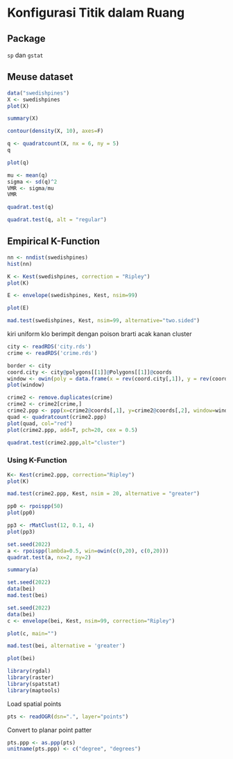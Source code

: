 # Konfigurasi Titik dalam Ruang

## Package

`sp` dan `gstat`

## Meuse dataset

```r
data("swedishpines")
X <- swedishpines
plot(X)
```

```r
summary(X)
```

```r
contour(density(X, 10), axes=F)
```


```r
q <- quadratcount(X, nx = 6, ny = 5)
q
```

```r
plot(q)
```

```r
mu <- mean(q)
sigma <- sd(q)^2
VMR <- sigma/mu
VMR
```

```r
quadrat.test(q)
```

```r
quadrat.test(q, alt = "regular")
```

## Empirical K-Function

```r
nn <- nndist(swedishpines)
hist(nn)
```

```r
K <- Kest(swedishpines, correction = "Ripley")
plot(K)
```

```r
E <- envelope(swedishpines, Kest, nsim=99)
```

```r
plot(E)
```

```r
mad.test(swedishpines, Kest, nsim=99, alternative="two.sided")
```

kiri uniform
klo berimpit dengan poison brarti acak
kanan cluster


```r
city <- readRDS('city.rds')
crime <- readRDS('crime.rds')
```

```r
border <- city
coord.city <- city@polygons[[1]]@Polygons[[1]]@coords
window <- owin(poly = data.frame(x = rev(coord.city[,1]), y = rev(coord.city[,2])))
plot(window)
```

```r
crime2 <- remove.duplicates(crime)
crime2 <- crime2[crime,]
crime2.ppp <- ppp(x=crime2@coords[,1], y=crime2@coords[,2], window=window)
quad <- quadratcount(crime2.ppp)
plot(quad, col="red")
plot(crime2.ppp, add=T, pch=20, cex = 0.5)
```

```r
quadrat.test(crime2.ppp,alt="cluster")
```




### Using K-Function

```r
K<- Kest(crime2.ppp, correction="Ripley")
plot(K)
```

```r
mad.test(crime2.ppp, Kest, nsim = 20, alternative = "greater")
```

```r
pp0 <- rpoispp(50)
plot(pp0)
```

```r
pp3 <- rMatClust(12, 0.1, 4)
plot(pp3)
```



```r
set.seed(2022)
a <- rpoispp(lambda=0.5, win=owin(c(0,20), c(0,20)))
quadrat.test(a, nx=2, ny=2)
```

```r
summary(a)
```

```r
set.seed(2022)
data(bei)
mad.test(bei)
```


```r
set.seed(2022)
data(bei)
c <- envelope(bei, Kest, nsim=99, correction="Ripley")
```

```r
plot(c, main="")
```


```r
mad.test(bei, alternative = 'greater')
```

```r
plot(bei)
```


```r
library(rgdal)
library(raster)
library(spatstat)
library(maptools)
```

Load spatial points

```r
pts <- readOGR(dsn=".", layer="points")
```

Convert to planar point patter

```r
pts.ppp <- as.ppp(pts)
unitname(pts.ppp) <- c("degree", "degrees")
```

